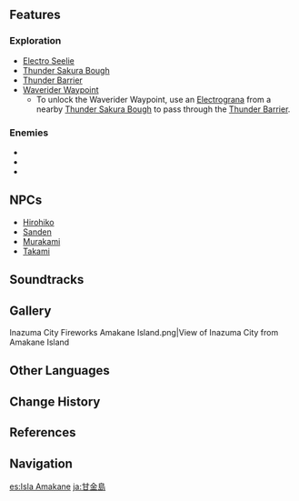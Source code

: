 {{Location Infobox
|image        = Amakane Island.png
|type         = Subarea
|region       = Inazuma
|area         = Narukami Island
}}
{{Description|In the summer, people sit on Amakane Island, where the sakura blossoms bloom, and watch the fireworks in the distance.|Cissie, Version 2.0 Special Program}}
{{Location Intro|{{Lang|'''Amakane Island'''|ja=甘金島|ja_rm=Amakane-jima|ja_tl=Sweet Gold Island}}|description=<p>It is a small festival island located to the north-west of [[Inazuma City]].</p>}}

==Features==
===Exploration===
*[[Seelie|Electro Seelie]]
*[[Thunder Sakura Bough]]
*[[Thunder Barrier]]
*[[Waverider Waypoint]]
**To unlock the Waverider Waypoint, use an [[Electrograna]] from a nearby [[Thunder Sakura Bough]] to pass through the [[Thunder Barrier]].

===Enemies===
*{{Enemy|Hilichurl Fighter}}
*{{Enemy|Hilichurl Berserker}}
*{{Enemy|Electro Hilichurl Grenadier}}

==NPCs==
*[[Hirohiko]]
*[[Sanden]]
*[[Murakami]]
*[[Takami]]

==Soundtracks==
{{Soundtracks by Category Table|Amakane Island Soundtracks|header=Amakane Island}}

==Gallery==
<gallery hideaddbutton="true" captionalign="center">
Inazuma City Fireworks Amakane Island.png|View of Inazuma City from Amakane Island
</gallery>

==Other Languages==
{{Other Languages
|en      = Amakane Island
|zhs     = 甘金岛
|zhs_rm  = Gānjīn-dǎo
|zht     = 甘金島
|zht_rm  = Gānjīn-dǎo
|zh_tl   = Sweet Gold Island
|ja      = {{Rubi|甘|あま|金|かね|島|じま}}
|ja_rm   = Amakane-jima<ref>[[Map]], Label: Amakane Island (Japanese)</ref>
|ja_tl   = Sweet Gold Island
|ko      = 아마카네섬
|ko_rm   = Amakane-seom
|ko_tl   = Amakane Island
|es      = Isla Amakane
|es_tl   = Amakane Island
|fr      = Île d'Amakane
|fr_tl   = Amakane Island
|ru      = Остров Амаканэ
|ru_tl   = Amakane Island
|th      = Amakane Island
|vi      = {{tt|Đảo|島}} Amakane
|vi_tl   = Amakane Island
|de      = Amakane
|de_tl   = Amakane
|id      = Amakane Island
|pt      = Ilha Amakane
|pt_tl   = Amakane Island
}}

==Change History==
{{Change History|2.0}}

==References==
{{Reflist}}

==Navigation==
{{Area Navbox|Inazuma}}

[[es:Isla Amakane]]
[[ja:甘金島]]